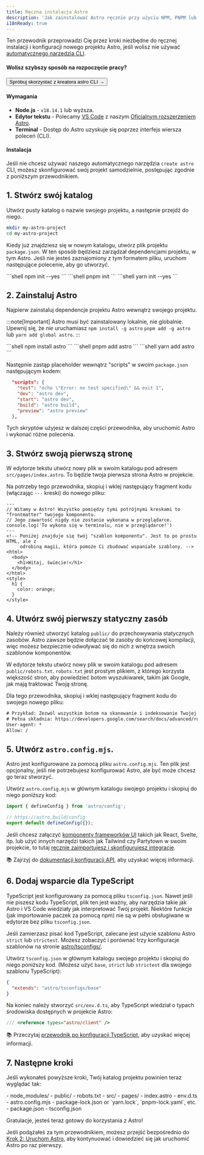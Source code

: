 ```yaml
---
title: Ręczna instalacja Astro
description: 'Jak zainstalować Astro ręcznie przy użyciu NPM, PNPM lub Yarn.'
i18nReady: true
---
```



Ten przewodnik przeprowadzi Cię przez kroki niezbędne do ręcznej instalacji i konfiguracji nowego projektu Astro, jeśli wolisz nie używać [automatycznego narzędzia CLI](/pl/install/auto/).


#### Wolisz szybszy sposób na rozpoczęcie pracy?

<Button link="/pl/install/auto/">Spróbuj skorzystać z kreatora astro CLI →</Button>

#### Wymagania

- **Node.js** - `v18.14.1` lub wyższa.
- **Edytor tekstu** - Polecamy [VS Code](https://code.visualstudio.com/) z naszym [Oficjalnym rozszerzeniem Astro](https://marketplace.visualstudio.com/items?itemName=astro-build.astro-vscode).
- **Terminal** - Dostęp do Astro uzyskuje się poprzez interfejs wiersza poleceń (CLI).

#### Instalacja

Jeśli nie chcesz używać naszego automatycznego narzędzia `create astro` CLI, możesz skonfigurować swój projekt samodzielnie, postępując zgodnie z poniższym przewodnikiem.

## 1. Stwórz swój katalog

Utwórz pusty katalog o nazwie swojego projektu, a następnie przejdź do niego.

```bash
mkdir my-astro-project
cd my-astro-project
```

Kiedy już znajdziesz się w nowym katalogu, utwórz plik projektu `package.json`. W ten sposób będziesz zarządzał dependencjami projektu, w tym Astro. Jeśli nie jesteś zaznajomiony z tym formatem pliku, uruchom następujące polecenie, aby go utworzyć.

<PackageManagerTabs>
  <Fragment slot="npm">
  ```shell
  npm init --yes
  ```
  </Fragment>
  <Fragment slot="pnpm">
  ```shell
  pnpm init 
  ```
  </Fragment>
  <Fragment slot="yarn">
  ```shell
  yarn init --yes
  ```
  </Fragment>
</PackageManagerTabs>



## 2. Zainstaluj Astro

Najpierw zainstaluj dependencje projektu Astro wewnątrz swojego projektu.

:::note[Important]
Astro musi być zainstalowany lokalnie, nie globalnie. Upewnij się, że *nie* uruchamiasz `npm install -g astro` `pnpm add -g astro` lub `yarn add global astro`.
:::

<PackageManagerTabs>
  <Fragment slot="npm">
  ```shell
  npm install astro
  ```
  </Fragment>
  <Fragment slot="pnpm">
  ```shell
  pnpm add astro
  ```
  </Fragment>
  <Fragment slot="yarn">
  ```shell
  yarn add astro
  ```
  </Fragment>
</PackageManagerTabs>

Następnie zastąp placeholder wewnątrz "scripts" w swoim `package.json` następującym kodem:

```json title="package.json" del={2} ins={3-6}
  "scripts": {
    "test": "echo \"Error: no test specified\" && exit 1",
    "dev": "astro dev",
    "start": "astro dev",
    "build": "astro build",
    "preview": "astro preview"
  },
```

Tych skryptów użyjesz w dalszej części przewodnika, aby uruchomić Astro i wykonać różne polecenia.

## 3. Stwórz swoją pierwszą stronę

W edytorze tekstu utwórz nowy plik w swoim katalogu pod adresem `src/pages/index.astro`. To będzie twoja pierwsza strona Astro w projekcie.

Na potrzeby tego przewodnika, skopiuj i wklej następujący fragment kodu (włączając `---` kreski) do nowego pliku:

```astro title="src/pages/index.astro"
---
// Witamy w Astro! Wszystko pomiędzy tymi potrójnymi kreskami to "frontmatter" twojego komponentu.
// Jego zawartość nigdy nie zostanie wykonana w przeglądarce.
console.log('To wykona się w terminalu, nie w przeglądarce!')
---
<!-- Poniżej znajduje się twój "szablon komponentu". Jest to po prostu HTML, ale z
     odrobiną magii, która pomoże Ci zbudować wspaniałe szablony. -->
<html>
  <body>
    <h1>Witaj, świecie!</h1>
  </body>
</html>
<style>
  h1 {
    color: orange;
  }
</style>
```

## 4. Utwórz swój pierwszy statyczny zasób

Należy również utworzyć katalog `public/` do przechowywania statycznych zasobów. Astro zawsze będzie dołączać te zasoby do końcowej kompilacji, więc możesz bezpiecznie odwoływać się do nich z wnętrza swoich szablonów komponentów.

W edytorze tekstu utwórz nowy plik w swoim katalogu pod adresem `public/robots.txt`. `robots.txt` jest prostym plikiem, z którego korzysta większość stron, aby powiedzieć botom wyszukiwarek, takim jak Google, jak mają traktować Twoją stronę.

Dla tego przewodnika, skopiuj i wklej następujący fragment kodu do swojego nowego pliku:

```diff title="public/robots.txt"
# Przykład: Zezwól wszystkim botom na skanowanie i indeksowanie Twojej witryny.
# Pełna składnia: https://developers.google.com/search/docs/advanced/robots/create-robots-txt
User-agent: *
Allow: /
```

## 5. Utwórz `astro.config.mjs`.

Astro jest konfigurowane za pomocą pliku `astro.config.mjs`. Ten plik jest opcjonalny, jeśli nie potrzebujesz konfigurować Astro, ale być może chcesz go teraz stworzyć.

Utwórz `astro.config.mjs` w głównym katalogu swojego projektu i skopiuj do niego poniższy kod:

```js title="astro.config.mjs"
import { defineConfig } from 'astro/config';

// https://astro.build/config
export default defineConfig({});
```

Jeśli chcesz załączyć [komponenty frameworków UI](/pl/guides/framework-components/) takich jak React, Svelte, itp. lub użyć innych narzędzi takich jak Tailwind czy Partytown w swoim projekcie, to tutaj [ręcznie zaimportujesz i skonfigurujesz integracje](/pl/guides/integrations-guide/).

📚 Zajrzyj do [dokumentacji konfiguracji API](/pl/reference/configuration-reference/), aby uzyskać więcej informacji.

## 6. Dodaj wsparcie dla TypeScript

TypeScript jest konfigurowany za pomocą pliku `tsconfig.json`. Nawet jeśli nie piszesz kodu TypeScript, plik ten jest ważny, aby narzędzia takie jak Astro i VS Code wiedziały jak interpretować Twój projekt. Niektóre funkcje (jak importowanie paczek za pomocą npm) nie są w pełni obsługiwane w edytorze bez pliku `tsconfig.json`. 

Jeśli zamierzasz pisać kod TypeScript, zalecane jest użycie szablonu Astro `strict` lub `strictest`. Możesz zobaczyć i porównać trzy konfiguracje szablonów na stronie [astro/tsconfigs/](https://github.com/withastro/astro/blob/main/packages/astro/tsconfigs/).

Utwórz `tsconfig.json` w głównym katalogu swojego projektu i skopiuj do niego poniższy kod. (Możesz użyć `base`, `strict` lub `strictest` dla swojego szablonu TypeScript):

```json title="tsconfig.json" "base"
{
  "extends": "astro/tsconfigs/base"
}
```

Na koniec należy stworzyć `src/env.d.ts`, aby TypeScript wiedział o typach środowiska dostępnych w projekcie Astro:

```ts title="src/env.d.ts"
/// <reference types="astro/client" />
```

📚 Przeczytaj [przewodnik po konfiguracji TypeScript](/pl/guides/typescript/#setup), aby uzyskać więcej informacji.

## 7. Następne kroki

Jeśli wykonałeś powyższe kroki, Twój katalog projektu powinien teraz wyglądać tak:

<FileTree>
- node_modules/
- public/
  - robots.txt
- src/
  - pages/
    - index.astro
  - env.d.ts
- astro.config.mjs
- package-lock.json or `yarn.lock`, `pnpm-lock.yaml`, etc.
- package.json
- tsconfig.json
</FileTree>

Gratulacje, jesteś teraz gotowy do korzystania z Astro!

Jeśli podążałeś za tym przewodnikiem, możesz przejść bezpośrednio do [Krok 2: Uruchom Astro](/pl/install/auto/#2-uruchamianie-astro-), aby kontynuować i dowiedzieć się jak uruchomić Astro po raz pierwszy.
